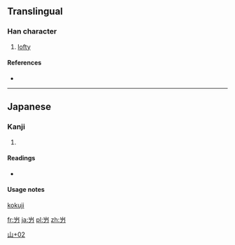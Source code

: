 ==Translingual==

===Han character===
{{Han char|rn=46|rad=山|as=02|sn=5|four=|canj=山尸竹 (USH)}}

# [[lofty]]

====References====
* {{Han ref|kx=0307.131|hdz=10760.161|uh=5C76|ud=23670}}

----

==Japanese==

===Kanji===
{{ja-kanji|grade=|rs=山02}}

# {{defn|lang=ja|sort=山02}}

====Readings====
* {{ja-readings|on=|kun=[[なた]] (nata)}}

====Usage notes====
[[kokuji]]

[[Category:Japanese-only CJKV Characters|山+02]]

[[fr:屶]]
[[ja:屶]]
[[pl:屶]]
[[zh:屶]]
